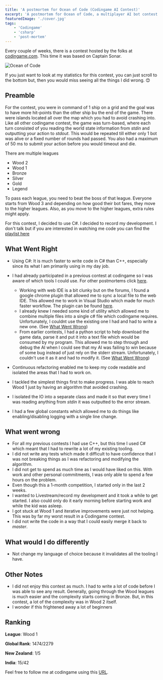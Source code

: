 ```yaml
---
title: 'A postmortem for Ocean of Code (Codingame AI Contest)'
excerpt: 'A postmortem for Ocean of Code, a multiplayer AI bot contest based on Captain Sonar held by codingame'
featuredImage: './cover.jpg'
tags:
    - 'Codingame'
    - 'csharp'
    - 'post-mortem'
---
```


Every couple of weeks, there is a contest hosted by the folks at [codingame.com](http://www.codingame.com). This time it
was based on Captain Sonar.

![Ocean of Code](./cover.jpg)

If you just want to look at my statistics for this contest, you can just scroll to the bottom but, then you would miss
seeing all the things I did wrong. 😊

## Preamble

For the contest, you were in command of 1 ship on a grid and the goal was to have more hit-points than the other ship bu
the end of the game. There were islands located all over the map which you had to avoid crashing into. Like all other
codingame contest, the game was turn-based, where each turn consisted of you reading the world state information from
_stdin_ and outputting your action to _stdout_. This would be repeated till either only 1 bot was alive or a fixed
number of rounds had passed. You also had a maximum of 50 ms to submit your action before you would timeout and die.

There are multiple leagues

-   Wood 2
-   Wood 1
-   Bronze
-   Silver
-   Gold
-   Legend

To pass each league, you need to beat the boss of that league. Everyone starts from Wood 3 and depending on how good
their bot fares, they move to the higher leagues. Also, as you move to the higher leagues, extra rules might apply.

For this contest, I decided to use C#. I decided to record my development. I don't talk but if you are interested in
watching me code you can find the
[playlist here](https://www.youtube.com/playlist?list=PLyHMMEg7mqQ6BO8WfwwoYVHZX7WwhZhwp)

## What Went Right

-   Using C#: It is much faster to write code in C# than C++, especially since its what I am primarily using in my day
    job.
-   I had already participated in a previous contest at codingame so I was aware of which tools I could use. For other
    postmortems click [here](/tags/Codingame).

    -   Working with web IDE is a bit clunky but on the forums, I found a google chrome plugin that allowed me to sync a
        local file to the web IDE. This allowed me to work in Visual Studio which made for much faster workflow. The
        plugin can be found [here](https://www.codingame.com/forum/t/codingame-sync-beta/614/65).
    -   I already knew I needed some kind of utility which allowed me to combine multiple files into a single c# file
        which codingame requires. Unfortunately, I couldnt use the existing one I had and had to write a new one. (See
        [What Went Wrong](#what-went-right))
    -   From earlier contests, I had a python script to help download the game data, parse it and put it into a text
        file which would be consumed by my program. This allowed me to step through and debug the AI when I could see
        that my AI was failing to win because of some bug instead of just rely on the stderr stream. Unfortunately, I
        couldn't use it as it and had to modify it. (See [What Went Wrong](#what-went-right))

-   Continuous refactoring enabled me to keep my code readable and isolated the areas that I had to work on.
-   I tackled the simplest things first to make progress. I was able to reach Wood 1 just by having an algorithm that
    avoided crashing.
-   I isolated the IO into a separate class and made it so that every time I was reading anything from _stdin_ it was
    outputted to the error stream.
-   I had a few global constants which allowed me to do things like enabling/disabling logging with a single line
    change.

## What went wrong

-   For all my previous contests I had use C++, but this time I used C# which meant that I had to rewrite a lot of my
    existing tooling.
-   I did not write any tests which made it difficult to have confidence that I was not breaking things as I was
    refactoring and modifying the algorithm.
-   I did not get to spend as much time as I would have liked on this. With work and other personal commitments, I was
    only able to spend a few hours on the problem.
-   Even though this a 1-month competition, I started only in the last 2 weeks.
-   I wanted to Livestream/record my development and it took a while to get started. I also could only do it early
    morning before starting work and while the kid was asleep.
-   I got stuck at Wood 1 and iterative improvements were just not helping. This was by far my worst result in a
    Codingame contest.
-   I did not write the code in a way that I could easily merge it back to _master_.

## What would I do differently

-   Not change my language of choice because it invalidates all the tooling I have.

## Other Notes

-   I did not enjoy this contest as much. I had to write a lot of code before I was able to see any result. Generally,
    going through the Wood leagues is much easier and the complexity starts coming in Bronze. But, in this contest, a
    lot of the complexity was in Wood 2 itself.
-   I wonder if this frightened away a lot of beginners

## Ranking

**League**: Wood 1

**Global Rank**: 1474/2279

**New Zealand**: 1/5

**India**: 15/42

Feel free to follow me at codingame using this [URL](https://www.codingame.com/servlet/urlinvite?u=1506970).
